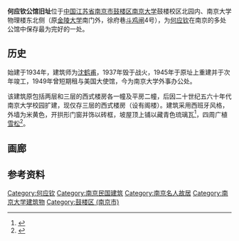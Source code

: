 {{coord|32|03|24.94|N|118|46|29.54|E|region:CN_type:landmark|display=title}} 
{{文物保护单位
| 级别 = 省级
| 省区市 = 江苏省
| 名称 = 何应钦公馆旧址
| 图片 = [[File:Former_Residence_of_He_Yingqin_in_Nanjing_2010-11.JPG|240px]]<br><small>何应钦公馆南侧，2010年11月</small>
| 编号 = 644（第六批）
| 分类 = 近现代重要史迹及代表性建筑
| 时代 = 1946年
| 所在 = [[南京市|南京市]][[鼓楼区_(南京市)|鼓楼区]]
| 登录 = 2006年6月
}}

'''何应钦公馆旧址'''位于[[中国|中国]][[江苏省|江苏省]][[南京市|南京市]][[鼓楼区_(南京市)|鼓楼区]][[南京大学|南京大学]]鼓楼校区北园内、南京大学物理楼东北侧（原[[金陵大学|金陵大学]]南门外，徐府巷[[斗鸡闸|斗鸡闸]]4号），为[[何应钦|何应钦]]在南京的多处公馆中保存最为完好的一处。

==历史==
始建于1934年，建筑师为[[沈鹤甫|沈鹤甫]]，1937年毁于战火，1945年于原址上重建并于次年竣工，1949年曾短期租与美国大使馆，今为南京大学外事办公处。

该建筑原包括两层和三层的西式楼房各一幢及平房二幢，后因二十世纪五六十年代南京大学校园扩建，现仅存三层的西式楼房（设有阁楼）。建筑采用西班牙风格，外墙为米黄色，开拱形门窗并饰以砖框，坡屋顶上铺以藏青色琉璃瓦<ref>{{cite web|url=http://news.sina.com.cn/o/2004-11-15/12244243334s.shtml|title=《何应钦公馆：斗鸡闸上的风景》|accessdate=2011-12-17|work=汪明宇|publisher=金陵晚报|archive-date=2019-05-02|archive-url=https://web.archive.org/web/20190502151544/http://news.sina.com.cn/o/2004-11-15/12244243334s.shtml|dead-url=no}}</ref>，四周广植[[雪松|雪松]]<ref>{{cite web|url=http://news.nju.edu.cn/show.php?id=16088|title=《百年学府里的千年风景》|accessdate=2011-12-17|work=陈曦|publisher=现代快报}}{{Dead link|date=2018年7月 |bot=InternetArchiveBot |fix-attempted=no }}</ref>。

== 画廊 ==
{{gallery
|File:Former Residence of He Yingqin in Nanjing 01 2012-04.JPG|西侧
|File:Former Residence of He Yingqin in Nanjing 02 2012-04.JPG|西南侧
|File:Former Residence of He Yingqin in Nanjing 03 2012-04.JPG|南侧
|File:Former Residence of He Yingqin in Nanjing 04 2010-11.jpg|楼梯间
|File:Former Residence of He Yingqin in Nanjing 06 2010-11.jpg|楼梯扶手局部
|File:Former Residence of He Yingqin in Nanjing 05 2010-11.jpg|一层西侧的房间}}
 
==参考资料==
{{reflist|2}}
{{nanjing-stub}}

{{commons category|Former Residence of He Yingqin}}
{{南京市境内的江苏省文物保护单位}}
{{南京大学}}
[[Category:何应钦|Category:何应钦]]
[[Category:南京民国建筑|Category:南京民国建筑]]
[[Category:南京名人故居|Category:南京名人故居]]
[[Category:南京大学建筑物|Category:南京大学建筑物]]
[[Category:鼓楼区_(南京市)|Category:鼓楼区 (南京市)]]